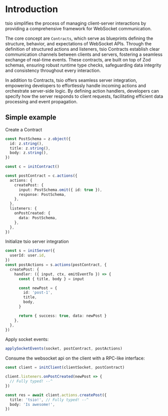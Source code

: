 # Introduction

tsio simplifies the process of managing client-server interactions by providing a comprehensive framework for WebSocket communication.

The core concept are `Contracts`, which serve as blueprints defining the structure, behavior, and expectations of WebSocket APIs. Through the definition of structured actions and listeners, tsio Contracts establish clear communication channels between clients and servers, fostering a seamless exchange of real-time events. These contracts, are built on top of Zod schemas, ensuring robust runtime type checks, safeguarding data integrity and consistency throughout every interaction.

In addition to Contracts, tsio offers seamless server integration, empowering developers to effortlessly handle incoming actions and orchestrate server-side logic. By defining action handlers, developers can specify how the server responds to client requests, facilitating efficient data processing and event propagation.

## Simple example

Create a Contract

```typescript filename="post-contract.ts" copy
const PostSchema = z.object({
  id: z.string(),
  title: z.string(),
  body: z.string(),
})

const c = initContract()

const postContract = c.actions({
  actions: {
    createPost: {
      input: PostSchema.omit({ id: true }),
      response: PostSchema,
    },
  },
  listeners: {
    onPostCreated: {
      data: PostSchema,
    },
  },
})
```

Initialize tsio server integration

```typescript filename="server.ts" copy
const s = initServer({
  userId: user.id,
})
const postActions = s.actions(postContract, {
  createPost: {
    handler: ({ input, ctx, emitEventTo }) => {
      const { title, body } = input

      const newPost = {
        id: 'post-1',
        title,
        body,
      }

      return { success: true, data: newPost }
    },
  },
})
```

Apply socket events:

```typescript filename="client.ts" copy
applySocketEvents(socket, postContract, postActions)
```

Consume the websocket api on the client with a RPC-like interface:

```typescript filename="client.ts" copy
const client = initClient(clientSocket, postContract)

client.listeners.onPostCreated(newPost => {
  // Fully typed! --^
})

const res = await client.actions.createPost({
  title: 'tsio!', // Fully typed! --^
  body: 'Is awesome!',
})
```
